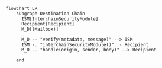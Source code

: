 ```mermaid
flowchart LR
    subgraph Destination Chain
      ISM[InterchainSecurityModule]
      Recipient[Recipient]
      M_D[(Mailbox)]

      M_D -- "verify(metadata, message)" --> ISM
      ISM -. "interchainSecurityModule()" .- Recipient
      M_D -- "handle(origin, sender, body)" --> Recipient

    end
```
